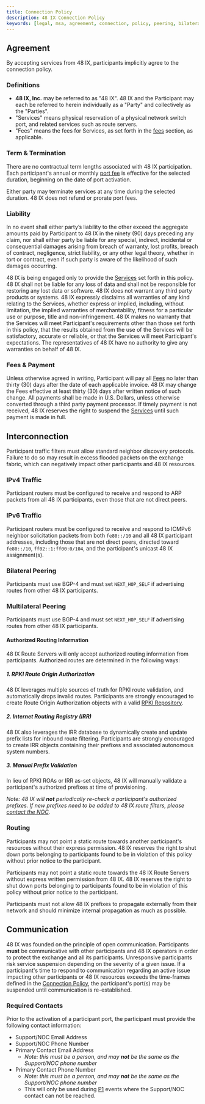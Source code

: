 ```yaml
---
title: Connection Policy
description: 48 IX Connection Policy
keywords: [legal, msa, agreement, connection, policy, peering, bilateral, multilateral]
---
```


## Agreement

By accepting services from 48 IX, participants implicitly agree to the connection policy.

### Definitions

- **48 IX, Inc.** may be referred to as "48 IX". 48 IX and the Participant may each be referred to herein individually as a "Party" and collectively as the "Parties".
- "Services" means physical reservation of a physical network switch port, and related services such as route servers.
- "Fees" means the fees for Services, as set forth in the [fees](fees.mdx) section, as applicable.

### Term & Termination

There are no contractual term lengths associated with 48 IX participation. Each participant's annual or monthly [port fee](fees.mdx) is effective for the selected duration, beginning on the date of port activation.

Either party may terminate services at any time during the selected duration. 48 IX does not refund or prorate port fees.

### Liability

In no event shall either party’s liability to the other exceed the aggregate amounts paid by Participant to 48 IX in the ninety (90) days preceding any claim, nor shall either party be liable for any special, indirect, incidental or consequential damages arising from breach of warranty, lost profits, breach of contract, negligence, strict liability, or any other legal theory, whether in tort or contract, even if such party is aware of the likelihood of such damages occurring.

48 IX is being engaged only to provide the [Services](#definitions) set forth in this policy. 48 IX shall not be liable for any loss of data and shall not be responsible for restoring any lost data or software. 48 IX does not warrant any third party products or systems. 48 IX expressly disclaims all warranties of any kind relating to the Services, whether express or implied, including, without limitation, the implied warranties of merchantability, fitness for a particular use or purpose, title and non-infringement. 48 IX makes no warranty that the Services will meet Participant's requirements other than those set forth in this policy, that the results obtained from the use of the Services will be satisfactory, accurate or reliable, or that the Services will meet Participant's expectations. The representatives of 48 IX have no authority to give any warranties on behalf of 48 IX.

### Fees & Payment

Unless otherwise agreed in writing, Participant will pay all [Fees](#definitions) no later than thirty (30) days after the date of each applicable invoice. 48 IX may change the Fees effective at least thirty (30) days after written notice of such change. All payments shall be made in U.S. Dollars, unless otherwise converted through a third party payment processor. If timely payment is not received, 48 IX reserves the right to suspend the [Services](#definitions) until such payment is made in full.

## Interconnection

Participant traffic filters must allow standard neighbor discovery protocols. Failure to do so may result in excess flooded packets on the exchange fabric, which can negatively impact other participants and 48 IX resources.

### IPv4 Traffic

Participant routers must be configured to receive and respond to ARP packets from all 48 IX participants, even those that are not direct peers.

### IPv6 Traffic

Participant routers must be configured to receive and respond to ICMPv6 neighbor solicitation packets from both `fe80::/10` and all 48 IX participant addresses, including those that are not direct peers, directed toward `fe80::/10`, `ff02::1:ff00:0/104`, and the participant's unicast 48 IX assignment(s).

### Bilateral Peering

Participants must use BGP-4 and must set `NEXT_HOP_SELF` if advertising routes from other 48 IX participants.

<Admonition
  title="What is Bilateral Peering?"
  message="Bilateral peering is a direct peering arrangement between two autonomous systems. While the two peers may use the 48 IX peering fabric to peer with one another, they do not utilize the 48 IX Route Servers to exchange routing information."
  type="tip"
/>

### Multilateral Peering

Participants must use BGP-4 and must set `NEXT_HOP_SELF` if advertising routes from other 48 IX participants.

<Admonition
  title="What is Multilateral Peering?"
  message='Multilateral peering is a "one to many" exchange of routing information where participants peer with the 48 IX Route Servers, which exports the routing information of other participants. The 48 IX ASN will not appear in the AS_PATH of exported routes.'
  type="tip"
/>

#### Authorized Routing Information

48 IX Route Servers will only accept authorized routing information from participants. Authorized routes are determined in the following ways:

##### 1. RPKI Route Origin Authorization

48 IX leverages multiple sources of truth for RPKI route validation, and automatically drops invalid routes. Participants are strongly encouraged to create Route Origin Authorization objects with a valid [RPKI Repository](https://www.arin.net/resources/manage/rpki/).

##### 2. Internet Routing Registry (IRR)

48 IX also leverages the IRR database to dynamically create and update prefix lists for inbound route filtering. Participants are strongly encouraged to create IRR objects containing their prefixes and associated autonomous system numbers.

##### 3. Manual Prefix Validation

In lieu of RPKI ROAs or IRR as-set objects, 48 IX will manually validate a participant's authorized prefixes at time of provisioning.

_Note: 48 IX will **not** periodically re-check a participant's authorized prefixes. If new prefixes need to be added to 48 IX route filters, please [contact the NOC](support.mdx)._

### Routing

Participants may not point a static route towards another participant's resources without their express permission. 48 IX reserves the right to shut down ports belonging to participants found to be in violation of this policy without prior notice to the participant.

<Admonition
  title="Please inform us of Unique Routing Arrangements"
  message="If two or more participants have mutually agreed to exchange traffic outside the participant's respective autonomous system, please inform the 48 IX NOC so we don't inadvertently shut down a participant port upon detecting such traffic patterns."
/>

Participants may not point a static route towards the 48 IX Route Servers without express written permission from 48 IX. 48 IX reserves the right to shut down ports belonging to participants found to be in violation of this policy without prior notice to the participant.

Participants must not allow 48 IX prefixes to propagate externally from their network and should minimize internal propagation as much as possible.

## Communication

48 IX was founded on the principle of open communication. Participants **must** be communicative with other participants and 48 IX operators in order to protect the exchange and all its participants. Unresponsive participants risk service suspension depending on the severity of a given issue. If a participant's time to respond to communication regarding an active issue impacting other participants or 48 IX resources exceeds the time-frames defined in the [Connection Policy](connection-policy.mdx), the participant's port(s) may be suspended until communication is re-established.

### Required Contacts

Prior to the activation of a participant port, the participant must provide the following contact information:

- Support/NOC Email Address
- Support/NOC Phone Number
- Primary Contact Email Address
  - _Note: this must be a person, and may **not** be the same as the Support/NOC phone number_
- Primary Contact Phone Number
  - _Note: this must be a person, and may **not** be the same as the Support/NOC phone number_
  - This will only be used during [P1](support.mdx) events where the Support/NOC contact can not be reached.
